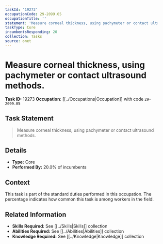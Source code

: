 ```yaml
---
taskId: '19273'
occupationCode: 29-2099.05
occupationTitle: ''
statement: 'Measure corneal thickness, using pachymeter or contact ultrasound methods.'
taskType: Core
incumbentsResponding: 20
collection: Tasks
source: onet
---
```

# Measure corneal thickness, using pachymeter or contact ultrasound methods.

**Task ID:** 19273
**Occupation:** [[../Occupations|Occupation]] with code `29-2099.05`

## Task Statement

> Measure corneal thickness, using pachymeter or contact ultrasound methods.

## Details

- **Type:** Core
- **Performed By:** 20.0% of incumbents

## Context

This task is part of the standard duties performed in this occupation. The percentage indicates how common this task is among workers in the field.

## Related Information

- **Skills Required:** See [[../Skills|Skills]] collection
- **Abilities Required:** See [[../Abilities|Abilities]] collection
- **Knowledge Required:** See [[../Knowledge|Knowledge]] collection
